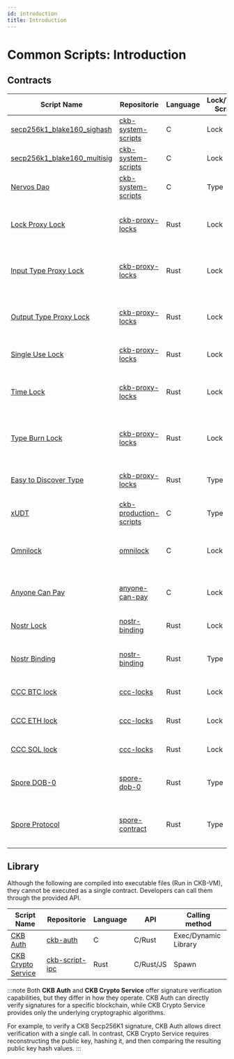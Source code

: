 ```yaml
---
id: introduction
title: Introduction
---
```


# Common Scripts: Introduction

## Contracts

| Script Name                                                      | Repositorie                                                                       | Language | Lock/Type Script | Description                                                               |
| ---------------------------------------------------------------- | --------------------------------------------------------------------------------- | -------- | ---------------- | ------------------------------------------------------------------------- |
| [secp256k1_blake160_sighash](./secp256k1_blake160_sighash_all)   | [ckb-system-scripts](https://github.com/nervosnetwork/ckb-system-scripts)         | C        | Lock             | Default single-signature lock script on CKB                               |
| [secp256k1_blake160_multisig](./secp256k1_blake160_multisig_all) | [ckb-system-scripts](https://github.com/nervosnetwork/ckb-system-scripts)         | C        | Lock             | Default multisig lock script on CKB                                       |
| [Nervos Dao](./nervos-dao)                                       | [ckb-system-scripts](https://github.com/nervosnetwork/ckb-system-scripts)         | C        | Type             | Protects CKByte holders from token dilution                               |
| [Lock Proxy Lock](./lock-proxy-lock)                             | [ckb-proxy-locks](https://github.com/ckb-devrel/ckb-proxy-locks)                  | Rust     | Lock             | Delegates unlocking authority to another lock script                      |
| [Input Type Proxy Lock](./input-type-proxy-lock)                 | [ckb-proxy-locks](https://github.com/ckb-devrel/ckb-proxy-locks)                  | Rust     | Lock             | Unlocks if a specific type script appears in transaction inputs           |
| [Output Type Proxy Lock](./output-type-proxy-lock)               | [ckb-proxy-locks](https://github.com/ckb-devrel/ckb-proxy-locks)                  | Rust     | Lock             | Unlocks if a specific type script appears in transaction outputs          |
| [Single Use Lock](./single-use-lock)                             | [ckb-proxy-locks](https://github.com/ckb-devrel/ckb-proxy-locks)                  | Rust     | Lock             | Unlocks only once using a specific outpoint                               |
| [Time Lock](./time-lock)                                         | [ckb-proxy-locks](https://github.com/ckb-devrel/ckb-proxy-locks)                  | Rust     | Lock             | Unlocks after a specified block/time/epoch with optional extra conditions |
| [Type Burn Lock](./type-burn-lock)                               | [ckb-proxy-locks](https://github.com/ckb-devrel/ckb-proxy-locks)                  | Rust     | Lock             | Unlocks when a specific type script is burned (used but not recreated)    |
| [Easy to Discover Type](./easy-to-discover-type)                 | [ckb-proxy-locks](https://github.com/ckb-devrel/ckb-proxy-locks)                  | Rust     | Type             | Makes cell data easily accessible via type script arguments               |
| [xUDT](./xudt)                                                   | [ckb-production-scripts](https://github.com/nervosnetwork/ckb-production-scripts) | C        | Type             | Extensible UDT                                                            |
| [Omnilock](./omnilock)                                           | [omnilock](https://github.com/cryptape/omnilock)                                  | C        | Lock             | Universal lock supporting multiple auth methods and chains                |
| [Anyone Can Pay](./anyone-can-pay)                               | [anyone-can-pay](https://github.com/cryptape/anyone-can-pay)                      | C        | Lock             | Accepts arbitrary payments without fixed amount                           |
| [Nostr Lock](./nostr-lock)                                       | [nostr-binding](https://github.com/cryptape/nostr-binding)                        | Rust     | Lock             | Enables lock integration with Nostr protocol                              |
| [Nostr Binding](./nostr-binding)                                 | [nostr-binding](https://github.com/cryptape/nostr-binding)                        | Rust     | Type             | Binds Nostr Notes to CKB cells via type script                            |
| [CCC BTC lock](./ccc-btc-lock)                                   | [ccc-locks](https://github.com/ckb-devrel/ccc-locks)                              | Rust     | Lock             | Enables CKB lock compatibility with Bitcoin                               |
| [CCC ETH lock](./ccc-eth-lock)                                   | [ccc-locks](https://github.com/ckb-devrel/ccc-locks)                              | Rust     | Lock             | Enables CKB lock compatibility with Ethereum                              |
| [CCC SOL lock](./ccc-sol-lock)                                   | [ccc-locks](https://github.com/ckb-devrel/ccc-locks)                              | Rust     | Lock             | Enables CKB lock compatibility with Solana                                |
| [Spore DOB-0](./spore-dob-0)                                     | [spore-dob-0](https://github.com/sporeprotocol/spore-dob-0)                       | Rust     | Type             | Basic Spore contract for storing value in CKB cells                       |
| [Spore Protocol](./spore-protocol)                               | [spore-contract](https://github.com/sporeprotocol/spore-contract)                 | Rust     | Type             | Manages ownership and value of unique digital objects (DOBs) on CKB       |

## Library

Although the following are compiled into executable files (Run in CKB-VM), they cannot be executed as a single contract.
Developers can call them through the provided API.

| Script Name                                | Repositorie                                                    | Language | API       | Calling method       |
| ------------------------------------------ | -------------------------------------------------------------- | -------- | --------- | -------------------- |
| [CKB Auth](./ckb-auth)                     | [ckb-auth](https://github.com/nervosnetwork/ckb-auth)          | C        | C/Rust    | Exec/Dynamic Library |
| [CKB Crypto Service](./ckb-crypto-service) | [ckb-script-ipc](https://github.com/XuJiandong/ckb-script-ipc) | Rust     | C/Rust/JS | Spawn                |

:::note
Both **CKB Auth** and **CKB Crypto Service** offer signature verification capabilities, but they differ in how they operate. CKB Auth can directly verify signatures for a specific blockchain, while CKB Crypto Service provides only the underlying cryptographic algorithms.

For example, to verify a CKB Secp256K1 signature, CKB Auth allows direct verification with a single call. In contrast, CKB Crypto Service requires reconstructing the public key, hashing it, and then comparing the resulting public key hash values.
:::

